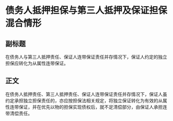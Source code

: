 # 债务人抵押担保与第三人抵押及保证担保混合情形
## 副标题
在债务人与第三人抵押责任、保证人连带保证责任并存情况下，保证人约定的独立担保应转化为从属性连带保证。
## 正文
在债务人抵押责任、第三人抵押责任、保证人连带保证责任并存情况下，保证人虽约定承担独立担保责任的，亦应按担保法相关规定，将独立保证转化为有效的从属性连带保证，并在优先以物的担保实现债权后，就不足清偿部分，由保证人承担连带清偿责任。